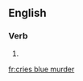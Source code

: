 ==English==

===Verb===
{{head|en|verb form}}

# {{en-third-person singular of|cry blue murder}}

[[fr:cries blue murder]]
